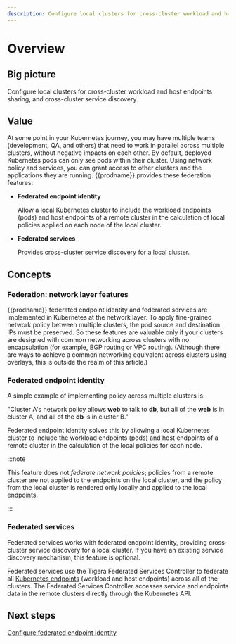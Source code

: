 ```yaml
---
description: Configure local clusters for cross-cluster workload and host endpoints sharing, and cross-cluster service discovery.
---
```


# Overview

## Big picture

Configure local clusters for cross-cluster workload and host endpoints sharing, and cross-cluster service discovery.

## Value

At some point in your Kubernetes journey, you may have multiple teams (development, QA, and others) that need to work in parallel across multiple clusters, without negative impacts on each other. By default, deployed Kubernetes pods can only see pods within their cluster. Using network policy and services, you can grant access to other clusters and the applications they are running. {{prodname}} provides these federation features:

- **Federated endpoint identity**

  Allow a local Kubernetes cluster to include the workload endpoints (pods) and host endpoints of a remote cluster in the calculation of local policies applied on each node of the local cluster.

- **Federated services**

  Provides cross-cluster service discovery for a local cluster.

## Concepts

### Federation: network layer features

{{prodname}} federated endpoint identity and federated services are implemented in Kubernetes at the network layer. To apply fine-grained network policy between multiple clusters, the pod source and destination IPs must be preserved. So these features are valuable only if your clusters are designed with common networking across clusters with no encapsulation (for example, BGP routing or VPC routing). (Although there are ways to achieve a common networking equivalent across clusters using overlays, this is outside the realm of this article.)

### Federated endpoint identity

A simple example of implementing policy across multiple clusters is:

"Cluster A's network policy allows **web** to talk to **db**, but all of the **web** is in cluster A, and all of the **db** is in cluster B."

Federated endpoint identity solves this by allowing a local Kubernetes cluster to include the workload endpoints (pods) and host endpoints of a remote cluster in the calculation of the local policies for each node.

:::note

This feature does not _federate network policies_; policies from a remote cluster are not applied to the endpoints on the local cluster, and the policy from the local cluster is rendered only locally and applied to the local endpoints.

:::

### Federated services

Federated services works with federated endpoint identity, providing cross-cluster service discovery for a local cluster. If you have an existing service discovery mechanism, this feature is optional.

Federated services use the Tigera Federated Services Controller to federate all [Kubernetes endpoints](https://v1-21.docs.kubernetes.io/docs/reference/generated/kubernetes-api/v1.21/#endpoints-v1-core) (workload and host endpoints) across all of the clusters. The Federated Services Controller accesses service and endpoints data in the remote clusters directly through the Kubernetes API.

## Next steps

[Configure federated endpoint identity ](kubeconfig.mdx)
